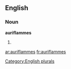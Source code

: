 ==English==

===Noun===
'''auriflammes'''

# {{plural of|[[auriflamme]]}}

[[Category:English plurals]]

[[ar:auriflammes]]
[[fr:auriflammes]]